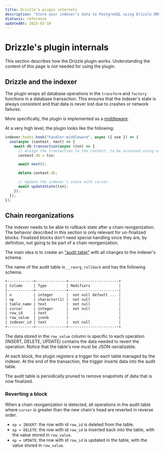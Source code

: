 ```yaml
---
title: Drizzle's plugin internals
description: "Store your indexer's data to PostgreSQL using Drizzle ORM."
diataxis: reference
updatedAt: 2025-03-10
---
```


# Drizzle's plugin internals

This section describes how the Drizzle plugin works. Understanding the content of this page is not needed for using the plugin.

## Drizzle and the indexer

The plugin wraps all database operations in the `transform` and `factory` functions in a database transaction.
This ensures that the indexer's state is always consistent and that data is never lost due to crashes or network failures.

More specifically, the plugin is implemented as a [middleware](/docs/v2/getting-started/plugins#middleware).

At a very high level, the plugin looks like the following:

```ts
indexer.hooks.hook("handler:middleware", async ({ use }) => {
  use(async (context, next) => {
    await db.transaction(async (txn) => {
      // Assign the transaction to the context, to be accessed using useDrizzleStorage
      context.db = txn;

      await next();

      delete context.db;

      // Update the indexer's state with cursor.
      await updateState(txn);
    });
  });
});
```

## Chain reorganizations

The indexer needs to be able to rollback state after a chain reorganization.
The behavior described in this section is only relevant for un-finalized blocks.
Finalized blocks don't need special handling since they are, by definition, not going to
be part of a chain reorganization.

The main idea is to create an ["audit table"](https://supabase.com/blog/postgres-audit) with
all changes to the indexer's schema.

The name of the audit table is `__reorg_rollback` and has the following schema.

```txt
+------------+--------------+-----------------------+
| Column     | Type         | Modifiers             |
|------------+--------------+-----------------------|
| n          | integer      |  not null default ... |
| op         | character(1) |  not null             |
| table_name | text         |  not null             |
| cursor     | integer      |  not null             |
| row_id     | text         |                       |
| row_value  | jsonb        |                       |
| indexer_id | text         |  not null             |
+------------+--------------+-----------------------+
```

The data stored in the `row_value` column is specific to each operation (INSERT, DELETE, UPDATE) contains the data needed to revert the operation. Notice that the table's row must be JSON-serializable.

At each block, the plugin registers a trigger for each table managed by the indexer. At the end of the transaction, the trigger inserts data into the audit table.

The audit table is periodically pruned to remove snapshots of data that is now finalized.

### Reverting a block

When a chain reorganization is detected, all operations in the audit table where `cursor` is greater than the new chain's head are reverted in reverse order.

- `op = INSERT`: the row with id `row_id` is deleted from the table.
- `op = DELETE`: the row with id `row_id` is inserted back into the table, with the value stored in `row_value`.
- `op = UPDATE`: the row with id `row_id` is updated in the table, with the value stored in `row_value`.
